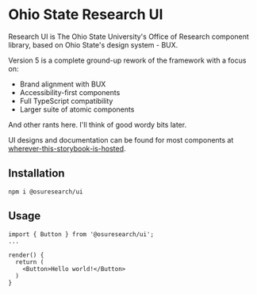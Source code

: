 
<Meta title="Getting Started / Overview" />

# Ohio State Research UI

Research UI is The Ohio State University's Office of Research component library, based on
Ohio State's design system - BUX.

Version 5 is a complete ground-up rework of the framework with a focus on:

- Brand alignment with BUX
- Accessibility-first components
- Full TypeScript compatibility
- Larger suite of atomic components

And other rants here. I'll think of good wordy bits later.


UI designs and documentation can be found for most components at [wherever-this-storybook-is-hosted](#).

## Installation

```
npm i @osuresearch/ui
```

## Usage

```tsx
import { Button } from '@osuresearch/ui';
...

render() {
  return (
    <Button>Hello world!</Button>
  )
}
```

